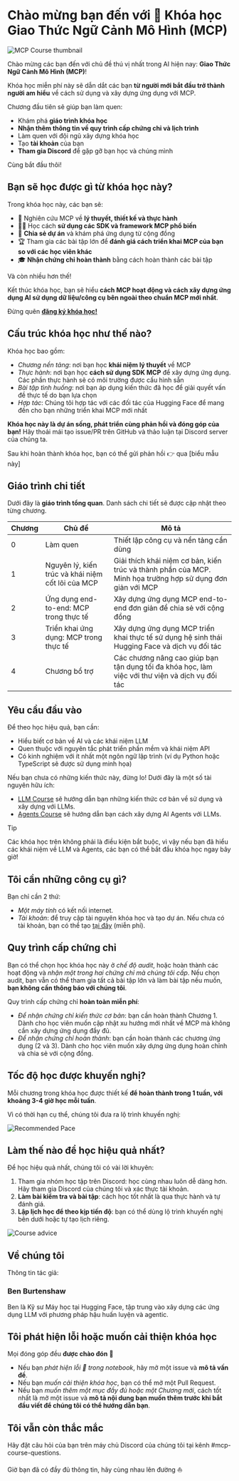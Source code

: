 # Chào mừng bạn đến với 🤗 Khóa học Giao Thức Ngữ Cảnh Mô Hình (MCP)

![MCP Course thumbnail](https://huggingface.co/datasets/mcp-course/images/resolve/main/unit0/1.png)

Chào mừng các bạn đến với chủ đề thú vị nhất trong AI hiện nay: **Giao Thức Ngữ Cảnh Mô Hình (MCP)**!

Khóa học miễn phí này sẽ dẫn dắt các bạn **từ người mới bắt đầu trở thành người am hiểu** về cách sử dụng và xây dựng ứng dụng với MCP.

Chương đầu tiên sẽ giúp bạn làm quen:
* Khám phá **giáo trình khóa học**
* **Nhận thêm thông tin về quy trình cấp chứng chỉ và lịch trình**
* Làm quen với đội ngũ xây dựng khóa học
* Tạo **tài khoản** của bạn
* **Tham gia Discord** để gặp gỡ bạn học và chúng mình

Cùng bắt đầu thôi!

## Bạn sẽ học được gì từ khóa học này?

Trong khóa học này, các bạn sẽ:
* 📖 Nghiên cứu MCP về **lý thuyết, thiết kế và thực hành**
* 🧑‍💻 Học cách **sử dụng các SDK và framework MCP phổ biến**
* 💾 **Chia sẻ dự án** và khám phá ứng dụng từ cộng đồng
* 🏆 Tham gia các bài tập lớn để **đánh giá cách triển khai MCP của bạn so với các học viên khác**
* 🎓 **Nhận chứng chỉ hoàn thành** bằng cách hoàn thành các bài tập

Và còn nhiều hơn thế!

Kết thúc khóa học, bạn sẽ hiểu **cách MCP hoạt động và cách xây dựng ứng dụng AI sử dụng dữ liệu/công cụ bên ngoài theo chuẩn MCP mới nhất**.

Đừng quên [**đăng ký khóa học!**](https://huggingface.co/mcp-course)

## Cấu trúc khóa học như thế nào?

Khóa học bao gồm:
* _Chương nền tảng_: nơi bạn học **khái niệm lý thuyết** về MCP
* _Thực hành_: nơi bạn học **cách sử dụng SDK MCP** để xây dựng ứng dụng. Các phần thực hành sẽ có môi trường được cấu hình sẵn
* _Bài tập tình huống_: nơi bạn áp dụng kiến thức đã học để giải quyết vấn đề thực tế do bạn lựa chọn
* _Hợp tác_: Chúng tôi hợp tác với các đối tác của Hugging Face để mang đến cho bạn những triển khai MCP mới nhất

**Khóa học này là dự án sống, phát triển cùng phản hồi và đóng góp của bạn!** Hãy thoải mái tạo issue/PR trên GitHub và thảo luận tại Discord server của chúng ta.

Sau khi hoàn thành khóa học, bạn có thể gửi phản hồi 👉 qua [biểu mẫu này]

## Giáo trình chi tiết

Dưới đây là **giáo trình tổng quan**. Danh sách chi tiết sẽ được cập nhật theo từng chương.

| Chương | Chủ đề                                       | Mô tả                                                                                                            |
| ------- | ------------------------------------------- | ---------------------------------------------------------------------------------------------------------------------- |
| 0       | Làm quen                                  | Thiết lập công cụ và nền tảng cần dùng                                                             |
| 1       | Nguyên lý, kiến trúc và khái niệm cốt lõi của MCP | Giải thích khái niệm cơ bản, kiến trúc và thành phần của MCP. Minh họa trường hợp sử dụng đơn giản với MCP       |
| 2       | Ứng dụng end-to-end: MCP trong thực tế              | Xây dựng ứng dụng MCP end-to-end đơn giản để chia sẻ với cộng đồng |
| 3       | Triển khai ứng dụng: MCP trong thực tế               | Xây dựng ứng dụng MCP triển khai thực tế sử dụng hệ sinh thái Hugging Face và dịch vụ đối tác                                        |
| 4       | Chương bổ trợ                                  | Các chương nâng cao giúp bạn tận dụng tối đa khóa học, làm việc với thư viện và dịch vụ đối tác                                        |

## Yêu cầu đầu vào

Để theo học hiệu quả, bạn cần:
* Hiểu biết cơ bản về AI và các khái niệm LLM
* Quen thuộc với nguyên tắc phát triển phần mềm và khái niệm API
* Có kinh nghiệm với ít nhất một ngôn ngữ lập trình (ví dụ Python hoặc TypeScript sẽ được sử dụng minh họa)

Nếu bạn chưa có những kiến thức này, đừng lo! Dưới đây là một số tài nguyên hữu ích:

* [LLM Course](https://huggingface.co/learn/llm-course/) sẽ hướng dẫn bạn những kiến thức cơ bản về sử dụng và xây dựng với LLMs.
* [Agents Course](https://huggingface.co/learn/agents-course/) sẽ hướng dẫn bạn cách xây dựng AI Agents với LLMs.

> [!TIP]
> Các khóa học trên không phải là điều kiện bắt buộc, vì vậy nếu bạn đã hiểu các khái niệm về LLM và Agents, các bạn có thể bắt đầu khóa học ngay bây giờ!

## Tôi cần những công cụ gì?

Bạn chỉ cần 2 thứ:

* _Một máy tính_ có kết nối internet.
* _Tài khoản_: để truy cập tài nguyên khóa học và tạo dự án. Nếu chưa có tài khoản, bạn có thể tạo [tại đây](https://huggingface.co/join) (miễn phí).

## Quy trình cấp chứng chỉ

Bạn có thể chọn học khóa học này ở _chế độ audit_, hoặc hoàn thành các hoạt động và _nhận một trong hai chứng chỉ mà chúng tôi cấp_. Nếu chọn audit, bạn vẫn có thể tham gia tất cả bài tập lớn và làm bài tập nếu muốn, **bạn không cần thông báo với chúng tôi**.

Quy trình cấp chứng chỉ **hoàn toàn miễn phí**:

* _Để nhận chứng chỉ kiến thức cơ bản_: bạn cần hoàn thành Chương 1. Dành cho học viên muốn cập nhật xu hướng mới nhất về MCP mà không cần xây dựng ứng dụng đầy đủ.
* _Để nhận chứng chỉ hoàn thành_: bạn cần hoàn thành các chương ứng dụng (2 và 3). Dành cho học viên muốn xây dựng ứng dụng hoàn chỉnh và chia sẻ với cộng đồng.

## Tốc độ học được khuyến nghị?

Mỗi chương trong khóa học được thiết kế **để hoàn thành trong 1 tuần, với khoảng 3-4 giờ học mỗi tuần**.

Vì có thời hạn cụ thể, chúng tôi đưa ra lộ trình khuyến nghị:

![Recommended Pace](https://huggingface.co/datasets/mcp-course/images/resolve/main/unit0/2.png)

## Làm thế nào để học hiệu quả nhất?

Để học hiệu quả nhất, chúng tôi có vài lời khuyên:

1. Tham gia nhóm học tập trên Discord: học cùng nhau luôn dễ dàng hơn. Hãy tham gia Discord của chúng tôi và xác thực tài khoản.
2. **Làm bài kiểm tra và bài tập**: cách học tốt nhất là qua thực hành và tự đánh giá.
3. **Lập lịch học để theo kịp tiến độ**: bạn có thể dùng lộ trình khuyến nghị bên dưới hoặc tự tạo lịch riêng.

![Course advice](https://huggingface.co/datasets/mcp-course/images/resolve/main/unit0/3.png)

## Về chúng tôi

Thông tin tác giả:

### Ben Burtenshaw

Ben là Kỹ sư Máy học tại Hugging Face, tập trung vào xây dựng các ứng dụng LLM với phương pháp hậu huấn luyện và agentic.

<!-- ## Acknowledgments -->

<!-- We would like to extend our gratitude to the following individuals and partners for their invaluable contributions and support: -->

<!-- TODO: @burtenshaw add contributors and partners -->

## Tôi phát hiện lỗi hoặc muốn cải thiện khóa học

Mọi đóng góp đều **được chào đón** 🤗

* Nếu bạn _phát hiện lỗi 🐛 trong notebook_, hãy mở một issue và **mô tả vấn đề**.
* Nếu bạn _muốn cải thiện khóa học_, bạn có thể mở một Pull Request.
* Nếu bạn _muốn thêm một mục đầy đủ hoặc một Chương mới_, cách tốt nhất là mở một issue và **mô tả nội dung bạn muốn thêm trước khi bắt đầu viết để chúng tôi có thể hướng dẫn bạn**.

## Tôi vẫn còn thắc mắc

Hãy đặt câu hỏi của bạn trên máy chủ Discord của chúng tôi tại kênh #mcp-course-questions.

Giờ bạn đã có đầy đủ thông tin, hãy cùng nhau lên đường ⛵